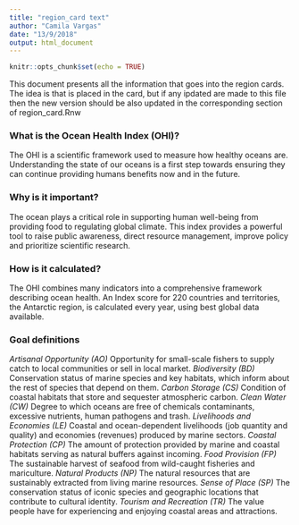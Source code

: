 ```yaml
---
title: "region_card text"
author: "Camila Vargas"
date: "13/9/2018"
output: html_document
---
```


```r
knitr::opts_chunk$set(echo = TRUE)
```

This document presents all the information that goes into the region cards. The idea is that is placed in the card, but if any ipdated are made to this file then the new version should be also updated in the corresponding section of region_card.Rnw

### What is the Ocean Health Index (OHI)?
The OHI is a scientific framework used to measure how healthy oceans are. Understanding the state of our oceans is a first step towards ensuring they can continue providing humans benefits now and in the future.

### Why is it important?
The ocean plays a critical role in supporting human well-being from providing food to regulating global climate. This index provides a powerful tool to raise public awareness, direct resource management, improve policy and prioritize scientific research. 

### How is it calculated?
The OHI combines many indicators into a comprehensive framework describing ocean health. An Index score for 220 countries and territories, the Antarctic region, is calculated every year, using best global data available.

### Goal definitions

*Artisanal Opportunity (AO)* Opportunity for small-scale fishers to supply catch to local communities or sell in local market.
*Biodiversity (BD)* Conservation status of marine species and key habitats, which inform about the rest of species that depend on them.
*Carbon Storage (CS)* Condition of coastal habitats that store and sequester atmospheric carbon.
*Clean Water (CW)* Degree to which oceans are free of chemicals contaminants, excessive nutrients, human pathogens and trash.
*Livelihoods and Economies (LE)* Coastal and ocean-dependent livelihoods (job quantity and quality) and economies (revenues) produced by marine sectors.
*Coastal Protection (CP)* The amount of protection provided by marine and coastal habitats serving as natural buffers against incoming.
*Food Provision (FP)* The sustainable harvest of seafood from wild-caught fisheries and mariculture.
*Natural Products (NP)* The natural resources that are sustainably extracted from living marine resources.
*Sense of Place (SP)* The conservation status of iconic species and geographic locations that contribute to cultural identity.
*Tourism and Recreation (TR)* The value people have for experiencing and enjoying coastal areas and attractions.





